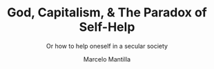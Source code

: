 ---
title: God, Capitalism, & The Paradox of Self-Help
subtitle: Or how to help oneself in a secular society
summary: A reflection on the relationship between capitalism, religion, and spirituality, and how they influence our understanding of self-help.
author: Marcelo Mantilla
duration: 10
created: 2024-06-28
updated: 2024-06-28
tags: ['capitalism', 'god', 'religion', 'spirituality']
---